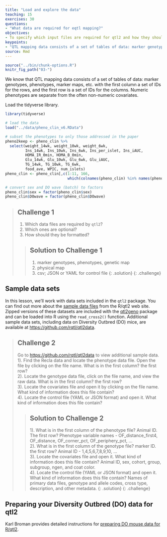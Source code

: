 ```yaml
---
title: "Load and explore the data"
teaching: 15
exercises: 30
questions:
- "What data are required for eqtl mapping?"
objectives:
- To specify which input files are required for qtl2 and how they should be formatted.
keypoints:
- "QTL mapping data consists of a set of tables of data: marker genotypes, phenotypes, marker maps, etc."
source: Rmd
---
```


```r
source("../bin/chunk-options.R")
knitr_fig_path("03-")
```

We know that QTL mapping data consists of a set of tables of data: marker
genotypes, phenotypes, marker maps, etc. with the first column a set of IDs for the rows, and the first row is a set of IDs for the columns. 
Numeric phenotypes are separate from the often non-numeric covariates.

Load the tidyverse library.
```r
library(tidyverse)
```

```r
# load the data
load("../data/pheno_clin_v6.RData")
```

```r
# subset the phenotypes to only those addressed in the paper
pheno2keep <- pheno_clin %>% 
  select(weight_14wk, weight_10wk, weight_6wk,
         Ins_14wk, Ins_10wk, Ins_6wk, Ins_per_islet, Ins_iAUC,
         HOMA_IR_0min, HOMA_B_0min,
         Glu_14wk, Glu_10wk, Glu_6wk, Glu_iAUC,
         TG_14wk, TG_10wk, TG_6wk,
         food_ave, WPIC, num_islets)
pheno_clin <- pheno_clin[,c(1:11, 166, 
                            which(colnames(pheno_clin) %in% names(pheno2keep)))]

# convert sex and DO wave (batch) to factors
pheno_clin$sex = factor(pheno_clin$sex)
pheno_clin$DOwave = factor(pheno_clin$DOwave)
```


> ## Challenge 1
> 1. Which data files are required by `qtl2`?  
> 2. Which ones are optional?  
> 3. How should they be formatted?
>
> > ## Solution to Challenge 1
> > 1. marker genotypes, phenotypes, genetic map
> > 2. physical map
> > 1. csv; JSON or YAML for control file
> {: .solution}
{: .challenge}

## Sample data sets

In this lesson, we'll work with data sets included in the `qtl2` package. You can find out more about the [sample data files](http://kbroman.org/qtl2/pages/sampledata.html) from the R/qtl2 web site. Zipped versions of these datasets are included with the [qtl2geno](https://github.com/rqtl/qtl2geno) package and can be loaded into R using the `read_cross2()` function.
Additional sample data sets, including data on Diversity Outbred (DO) mice, are available at <https://github.com/rqtl/qtl2data>.

> ## Challenge 2
> Go to <https://github.com/rqtl/qtl2data> to view additional sample data.  
> 1). Find the Recla data and locate the phenotype data file. Open the file by clicking on the file name. What is in the first column? the first row?  
> 2). Locate the genotype data file, click on the file name, and view the raw data. What is in the first column? the first row?  
> 3). Locate the covariates file and open it by clicking on the file name. What kind of information does this file contain?  
> 4). Locate the control file (YAML or JSON format) and open it. What kind of information does this file contain?  
>
> > ## Solution to Challenge 2
> >
> > 1). What is in the first column of the phenotype file? Animal ID. The first row? Phenotype variable names - OF_distance_first4, OF_distance, OF_corner_pct, OF_periphery_pct, ...  
> > 2). What is in the first column of the genotype file? marker ID. the first row? Animal ID - 1,4,5,6,7,8,9,10, ...  
> 3). Locate the covariates file and open it. What kind of information does this file contain? Animal ID, sex, cohort, group, subgroup, ngen, and coat color.  
> 4). Locate the control file (YAML or JSON format) and open it. What kind of information does this file contain? Names of primary data files, genotype and allele codes, cross type, description, and other metadata.
> {: .solution}
{: .challenge}


## Preparing your Diversity Outbred (DO) data for qtl2

Karl Broman provides detailed instructions for [preparing DO mouse data for R/qtl2](https://kbroman.org/qtl2/pages/prep_do_data.html).






